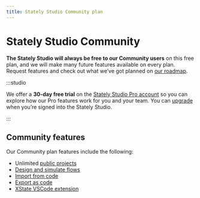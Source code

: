 ```yaml
---
title: Stately Studio Community plan
---
```


# Stately Studio Community

**The Stately Studio will always be free to our Community users** on this free plan, and we will make many future features available on every plan. Request features and check out what we’ve got planned on [our roadmap](https://statelyai.canny.io).

:::studio

We offer a **30-day free trial** on the [Stately Studio Pro account](/studio-pro-plan.mdx) so you can explore how our Pro features work for you and your team. You can [upgrade](/upgrade.mdx) when you’re signed into the Stately Studio.

:::

## Community features

Our Community plan features include the following:

- Unlimited [public projects](/projects.mdx#change-a-projects-visibility)
- [Design and simulate flows](studio.mdx/#studio-editor)
- [Import from code](/import-from-code.mdx)
- [Export as code](/export-as-code.mdx)
- [XState VSCode extension](/tools/xstate-vscode-extension.mdx)
